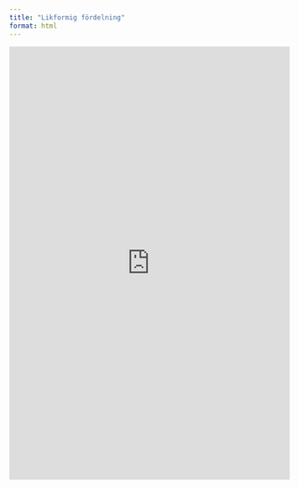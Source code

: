 ```yaml
---
title: "Likformig fördelning"
format: html
---
```


<iframe width="100%" height="778" frameborder="0"
  src="https://observablehq.com/embed/@mattiasvillani/likformig-fordelning?cells=viewof+params%2Cdist_quantile%2Cmoments%2Cplt_pdf"></iframe>